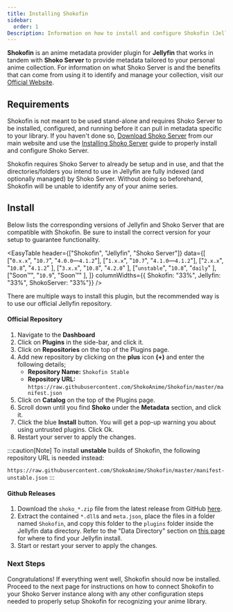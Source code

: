 ```yaml
---
title: Installing Shokofin
sidebar:
  order: 1
Description: Information on how to install and configure Shokofin (Jellyfin)
---
```



**Shokofin** is an anime metadata provider plugin for **Jellyfin** that works in tandem with **Shoko Server** to provide
metadata tailored to your personal anime collection. For information on what Shoko Server is and the benefits that can
come from using it to identify and manage your collection, visit our [Official Website](https://shokoanime.com/).

## Requirements

Shokofin is not meant to be used stand-alone and requires Shoko Server to be installed, configured, and running before
it can pull in metadata specific to your library. If you haven't done so, [Download Shoko Server](https://shokoanime.com/downloads/)
from our main website and use the [Installing Shoko Server](/getting-started/installing-shoko-server) guide to
properly install and configure Shoko Server.

Shokofin requires Shoko Server to already be setup and in use, and that the directories/folders you intend to
use in Jellyfin are fully indexed (and optionally managed) by Shoko Server. Without doing so beforehand, Shokofin will be
unable to identify any of your anime series.

## Install

Below lists the corresponding versions of Jellyfin and Shoko Server that are compatible with Shokofin. Be sure to install
the correct version for your setup to guarantee functionality.

<EasyTable
    header={["Shokofin", "Jellyfin", "Shoko Server"]}
    data={[
      ["`0.x.x`",     "`10.7`",   "`4.0.0`&mdash;`4.1.2`"],
      ["`1.x.x`",     "`10.7`",   "`4.1.0`&mdash;`4.1.2`"],
      ["`2.x.x`",     "`10.8`",   "`4.1.2`"              ],
      ["`3.x.x`",     "`10.8`",   "`4.2.0`"              ],
      ["`unstable`",  "`10.8`",   "`daily`"              ],
      ["Soon&trade;", "`10.9`",   "Soon&trade;"          ],
    ]}
    columnWidths={{ Shokofin: "33%", Jellyfin: "33%", ShokoServer: "33%"}}
/>

There are multiple ways to install this plugin, but the recommended way is to use our official Jellyfin repository.

#### Official Repository

1. Navigate to the **Dashboard**
2. Click on **Plugins** in the side-bar, and click it.
3. Click on **Repositories** on the top of the Plugins page.
2. Add new repository by clicking on the **plus** icon **(+)** and enter the following details;
    - **Repository Name:** `Shokofin Stable`
    - **Repository URL:** `https://raw.githubusercontent.com/ShokoAnime/Shokofin/master/manifest.json`
3. Click on **Catalog** on the top of the Plugins page.
4. Scroll down until you find **Shoko** under the **Metadata** section, and click it.
5. Click the blue **Install** button. You will get a pop-up warning you about using untrusted plugins. Click Ok.
6. Restart your server to apply the changes.

:::caution[Note]
  To install **unstable** builds of Shokofin, the following repository URL is needed instead:

  `https://raw.githubusercontent.com/ShokoAnime/Shokofin/master/manifest-unstable.json`
:::

#### Github Releases

1. Download the `shoko_*.zip` file from the latest release from GitHub [here](https://github.com/ShokoAnime/shokofin/releases/latest).
2. Extract the contained `*.dll`s and `meta.json`, place the files in a folder named `Shokofin`, and copy this folder to the
  `plugins` folder inside the Jellyfin data directory.
  Refer to the "Data Directory" section on [this page](https://jellyfin.org/docs/general/administration/configuration.html) for where to find your Jellyfin install.
3. Start or restart your server to apply the changes.

### Next Steps

Congratulations! If everything went well, Shokofin should now be installed. Proceed to the next page for instructions on how to connect
Shokofin to your Shoko Server instance along with any other configuration steps needed to properly setup Shokofin for recognizing your
anime library.
